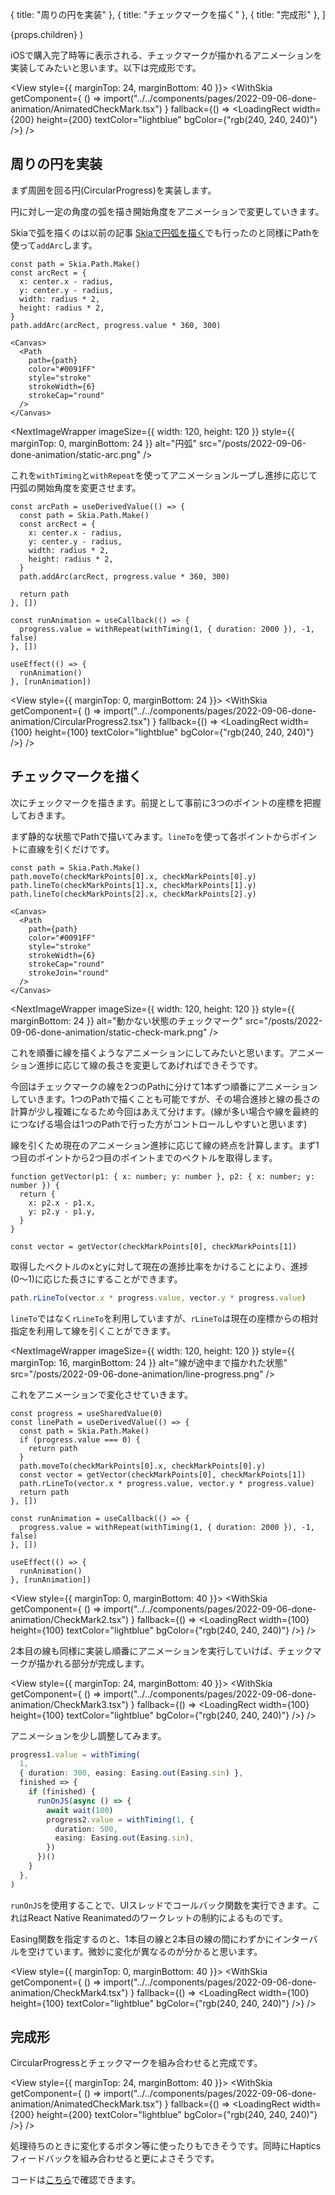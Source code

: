 

  { title: "周りの円を実装" },
  { title: "チェックマークを描く" },
  { title: "完成形" },
]

  <PostLayout headlines={headlines} meta={meta}>
    {props.children}
  </PostLayout>
)

iOSで購入完了時等に表示される、チェックマークが描かれるアニメーションを実装してみたいと思います。以下は完成形です。


<View style={{ marginTop: 24, marginBottom: 40 }}>
  <WithSkia
    getComponent={
      () => import("../../components/pages/2022-09-06-done-animation/AnimatedCheckMark.tsx")
    }
    fallback={() => <LoadingRect width={200} height={200} textColor="lightblue" bgColor={"rgb(240, 240, 240)"} />}
  />
</View>

## 周りの円を実装

まず周囲を回る円(CircularProgress)を実装します。

円に対し一定の角度の弧を描き開始角度をアニメーションで変更していきます。

Skiaで弧を描くのは以前の記事 [Skiaで円弧を描く](/posts/2022-08-17-skia-arc)でも行ったのと同様にPathを使って`addArc`します。

```tsx
const path = Skia.Path.Make()
const arcRect = {
  x: center.x - radius,
  y: center.y - radius,
  width: radius * 2,
  height: radius * 2,
}
path.addArc(arcRect, progress.value * 360, 300)

<Canvas>
  <Path
    path={path}
    color="#0091FF"
    style="stroke"
    strokeWidth={6}
    strokeCap="round"
  />
</Canvas>

```


<NextImageWrapper
  imageSize={{ width: 120, height: 120 }}
  style={{  marginTop: 0, marginBottom: 24 }}
  alt="円弧"
  src="/posts/2022-09-06-done-animation/static-arc.png"
/>

これを`withTiming`と`withRepeat`を使ってアニメーションループし進捗に応じて円弧の開始角度を変更させます。

```tsx
const arcPath = useDerivedValue(() => {
  const path = Skia.Path.Make()
  const arcRect = {
    x: center.x - radius,
    y: center.y - radius,
    width: radius * 2,
    height: radius * 2,
  }
  path.addArc(arcRect, progress.value * 360, 300)

  return path
}, [])

const runAnimation = useCallback(() => {
  progress.value = withRepeat(withTiming(1, { duration: 2000 }), -1, false)
}, [])

useEffect(() => {
  runAnimation()
}, [runAnimation])
```


<View style={{ marginTop: 0, marginBottom: 24 }}>
  <WithSkia
    getComponent={
      () => import("../../components/pages/2022-09-06-done-animation/CircularProgress2.tsx")
    }
    fallback={() => <LoadingRect width={100} height={100} textColor="lightblue" bgColor={"rgb(240, 240, 240)"} />}
  />
</View>

## チェックマークを描く

次にチェックマークを描きます。前提として事前に3つのポイントの座標を把握しておきます。

まず静的な状態でPathで描いてみます。`lineTo`を使って各ポイントからポイントに直線を引くだけです。

```tsx
const path = Skia.Path.Make()
path.moveTo(checkMarkPoints[0].x, checkMarkPoints[0].y)
path.lineTo(checkMarkPoints[1].x, checkMarkPoints[1].y)
path.lineTo(checkMarkPoints[2].x, checkMarkPoints[2].y)

<Canvas>
  <Path
    path={path}
    color="#0091FF"
    style="stroke"
    strokeWidth={6}
    strokeCap="round"
    strokeJoin="round"
  />
</Canvas>
```

<NextImageWrapper
  imageSize={{ width: 120, height: 120 }}
  style={{  marginBottom: 24 }}
  alt="動かない状態のチェックマーク"
  src="/posts/2022-09-06-done-animation/static-check-mark.png"
/>



これを順番に線を描くようなアニメーションにしてみたいと思います。アニメーション進捗に応じて線の長さを変更してあげればできそうです。

今回はチェックマークの線を2つのPathに分けて1本ずつ順番にアニメーションしていきます。1つのPathで描くことも可能ですが、その場合進捗と線の長さの計算が少し複雑になるため今回はあえて分けます。(線が多い場合や線を最終的につなげる場合は1つのPathで行った方がコントロールしやすいと思います)

線を引くため現在のアニメーション進捗に応じて線の終点を計算します。まず1つ目のポイントから2つ目のポイントまでのベクトルを取得します。

```tsx
function getVector(p1: { x: number; y: number }, p2: { x: number; y: number }) {
  return {
    x: p2.x - p1.x,
    y: p2.y - p1.y,
  }
}

const vector = getVector(checkMarkPoints[0], checkMarkPoints[1])
```

取得したベクトルのxとyに対して現在の進捗比率をかけることにより、進捗(0〜1)に応じた長さにすることができます。
```ts
path.rLineTo(vector.x * progress.value, vector.y * progress.value)
```

`lineTo`ではなく`rLineTo`を利用していますが、`rLineTo`は現在の座標からの相対指定を利用して線を引くことができます。


<NextImageWrapper
  imageSize={{ width: 120, height: 120 }}
  style={{ marginTop: 16, marginBottom: 24 }}
  alt="線が途中まで描かれた状態"
  src="/posts/2022-09-06-done-animation/line-progress.png"
/>



これをアニメーションで変化させていきます。

```tsx
const progress = useSharedValue(0)
const linePath = useDerivedValue(() => {
  const path = Skia.Path.Make()
  if (progress.value === 0) {
    return path
  }
  path.moveTo(checkMarkPoints[0].x, checkMarkPoints[0].y)
  const vector = getVector(checkMarkPoints[0], checkMarkPoints[1])
  path.rLineTo(vector.x * progress.value, vector.y * progress.value)
  return path
}, [])

const runAnimation = useCallback(() => {
  progress.value = withRepeat(withTiming(1, { duration: 2000 }), -1, false)
}, [])

useEffect(() => {
  runAnimation()
}, [runAnimation])
```


<View style={{ marginTop: 0, marginBottom: 40 }}>
  <WithSkia
    getComponent={
      () => import("../../components/pages/2022-09-06-done-animation/CheckMark2.tsx")
    }
    fallback={() => <LoadingRect width={100} height={100} textColor="lightblue" bgColor={"rgb(240, 240, 240)"} />}
  />
</View>

2本目の線も同様に実装し順番にアニメーションを実行していけば、チェックマークが描かれる部分が完成します。

<View style={{ marginTop: 24, marginBottom: 40 }}>
  <WithSkia
    getComponent={
      () => import("../../components/pages/2022-09-06-done-animation/CheckMark3.tsx")
    }
    fallback={() => <LoadingRect width={100} height={100} textColor="lightblue" bgColor={"rgb(240, 240, 240)"} />}
  />
</View>


アニメーションを少し調整してみます。
```ts
progress1.value = withTiming(
  1,
  { duration: 300, easing: Easing.out(Easing.sin) },
  finished => {
    if (finished) {
      runOnJS(async () => {
        await wait(100)
        progress2.value = withTiming(1, {
          duration: 500,
          easing: Easing.out(Easing.sin),
        })
      })()
    }
  },
)
```

`runOnJS`を使用することで、UIスレッドでコールバック関数を実行できます。これはReact Native Reanimatedのワークレットの制約によるものです。


Easing関数を指定するのと、1本目の線と2本目の線の間にわずかにインターバルを空けています。微妙に変化が異なるのが分かると思います。

<View style={{ marginTop: 0, marginBottom: 40 }}>
  <WithSkia
    getComponent={
      () => import("../../components/pages/2022-09-06-done-animation/CheckMark4.tsx")
    }
    fallback={() => <LoadingRect width={100} height={100} textColor="lightblue" bgColor={"rgb(240, 240, 240)"} />}
  />
</View>




## 完成形

CircularProgressとチェックマークを組み合わせると完成です。

<View style={{ marginTop: 24, marginBottom: 40 }}>
  <WithSkia
    getComponent={
      () => import("../../components/pages/2022-09-06-done-animation/AnimatedCheckMark.tsx")
    }
    fallback={() => <LoadingRect width={200} height={200} textColor="lightblue" bgColor={"rgb(240, 240, 240)"} />}
  />
</View>

処理待ちのときに変化するボタン等に使ったりもできそうです。同時にHapticsフィードバックを組み合わせると更によさそうです。


コードは[こちら](https://github.com/gaishimo/omoidasu-tech-blog/blob/main/components/pages/2022-09-06-done-animation/AnimatedCheckMark.tsx)で確認できます。
